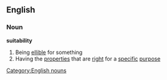 ==English==
===Noun===
'''suitability'''
#Being [[ellible]] for something
#Having the [[properties]] that are [[right]] for a [[specific]] [[purpose]]
[[Category:English nouns]]